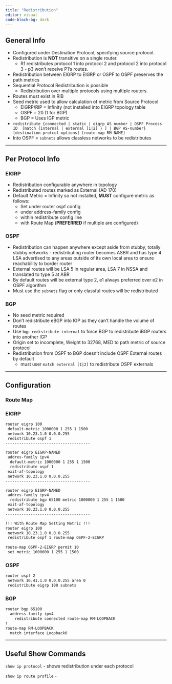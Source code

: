 ```yaml
---
title: "Redistribution"
editor: visual
code-block-bg: dark
---
```


## General Info

-   Configured under Destination Protocol, specifying source protocol.
-   Redistribution is **NOT** transitive on a single router.
    -   R1 redistributes protocol 1 into protocol 2 and protocol 2 into protocol 3 - p3 won't receive P1's routes.
-   Redistribution between EIGRP to EIGRP or OSPF to OSPF preserves the path metrics
-   Sequential Protocol Redistribution is possible
    -   Redistribution over multiple protocols using multiple routers.
-   Routes must exist in RIB
-   Seed metric used to allow calculation of metric from Source Protocol
    -   EIGRP/RIP = Infinity (not installed into EIGRP topology table
    -   OSPF = 20 (1 for BGP)
    -   BGP = Uses IGP metric
-   `redistribute {connected | static | eigrp AS number | OSPF Process ID  [match {internal | external [1|2] } ] | BGP AS-number} [destination-protcol-options] [route-map RM NAME]`
-   Into OSPF = `subnets` allows classless networks to be redistributes

--------------------

## Per Protocol Info

### EIGRP

-   Redistribution configurable anywhere in topology
-   Redistributed routes marked as External (AD 170)
-   Default Metric = Infinity so not installed, **MUST** configure metric as follows:
    -   Set under router ospf config
    -   under address-family config
    -   within redistribute config line
    -   with Route Map (**PREFERRED** if multiple are configured)

### OSPF

-   Redistribution can happen anywhere except aside from stubby, totally stubby networks - redistributing router becomes ASBR and has type 4 LSA advertised to any areas outside of its own local area to ensure reachability to border router
-   External routes will be LSA 5 in regular area, LSA 7 in NSSA and translated to type 5 at ABR
-   By default routes will be external type 2, e1 always preferred over e2 in OSPF algorithm
-   Must use the `subnets` flag or only classful routes will be redistributed

### BGP

-   No seed metric required
-   Don't redistribute eBGP into IGP as they can't handle the volume of routes
-   Use `bgp redistribute-internal` to force BGP to redistribute iBGP routers into another IGP
-   Origin set to incomplete, Weight to 32768, MED to path metric of source protocol
-   Redistribution from OSPF to BGP doesn't include OSPF External routes by default
    -   must user `match external [1|2]` to redistribute OSPF externals

------------------------------------------------------------------------

## Configuration

### Route Map

### EIGRP

``` default
router eigrp 100
 default-metric 1000000 1 255 1 1500
 network 10.23.1.0 0.0.0.255
 redistribute ospf 1
-------------------------------------

router eigrp EIGRP-NAMED
 addres-family ipv4
  default-metric 1000000 1 255 1 1500
  redistribute ospf 1
 exit-af-topology
 network 10.23.1.0 0.0.0.255
-------------------------------------

router eigrp EIGRP-NAMED
 addres-family ipv4
  redistribute bgp 65100 metric 1000000 1 255 1 1500
 exit-af-topology
 network 10.23.1.0 0.0.0.255
-------------------------------------

!!! With Route Map Setting Metric !!!
router eigrp 100
 network 10.23.1.0 0.0.0.255
 redistribute ospf 1 route-map OSPF-2-EIGRP
 
route-map OSPF-2-EIGRP permit 10
 set metric 1000000 1 255 1 1500
```

### OSPF

``` default
router ospf 2
 network 10.41.1.0 0.0.0.255 area 0
 redistribute eigrp 100 subnets
```

### BGP

``` default
router bgp 65100
  address-family ipv4
    redistribute connected route-map RM-LOOPBACK
!
route-map RM-LOOPBACK
  match interface Loopback0
```

------------------------------------------------------------------------

## Useful Show Commands

`show ip protocol` - shows redistribution under each protocol

`show ip route profile` -
